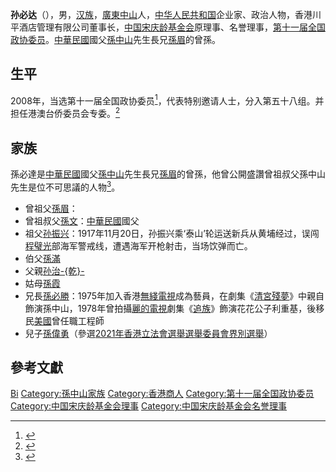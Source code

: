 '''孙必达'''（{{bd|1941年||}}），男，[[汉族|汉族]]，[[廣東|廣東]][[中山市|中山]]人，[[中华人民共和国|中华人民共和国]]企业家、政治人物，香港川平酒店管理有限公司董事长，[[中国宋庆龄基金会|中国宋庆龄基金会]]原理事、名誉理事，[[第十一届全国政协委员|第十一届全国政协委员]]。[[中華民國|中華民國]]國父[[孫中山|孫中山]]先生長兄[[孫眉|孫眉]]的曾孫。

== 生平 ==
2008年，当选第十一届全国政协委员<ref>{{cite news|title=第十一届全国政协委员名单|url=http://www.indaa.com.cn/zt/2009qglh/zxzs/200903/t20090303_127573.html|accessdate=2013-04-09|newspaper=新华社北京1月25日电 中国人民政治协商会议第十一届全国委员会委员名单(共2237人，2008年1月25日政协第十届全国委员会常务委员会第二十次会议通过)|date=2008年1月25日|deadurl=yes|archiveurl=https://web.archive.org/web/20130928014403/http://www.indaa.com.cn/zt/2009qglh/zxzs/200903/t20090303_127573.html|archivedate=2013年9月28日}}</ref>，代表特别邀请人士，分入第五十八组。并担任港澳台侨委员会专委。<ref>{{cite news|title=全国政协信息-孙必达|url=http://www.cppcc.gov.cn/CMS/wylibary/showJcwyxtInfoWylibary.action?tabJcwyxt.guid=11W0020610&wytype=wjwy|accessdate=2013-04-11|newspaper=全国政协委员会|archive-date=2019-06-09|archive-url=https://web.archive.org/web/20190609082310/http://www.cppcc.gov.cn/CMS/wylibary/showJcwyxtInfoWylibary.action?tabJcwyxt.guid=11W0020610&wytype=wjwy|dead-url=no}}</ref>

== 家族 ==
孫必達是[[中華民國|中華民國]]國父[[孫中山|孫中山]]先生長兄[[孫眉|孫眉]]的曾孫，他曾公開盛讚曾祖叔父孫中山先生是位不可思議的人物<ref>{{Cite web |url=http://cppcc.people.com.cn/BIG5/34952/14271962.html |title=政協委員孫必達：孫中山先生是“不可思議”的人 |access-date=2016-04-12 |archive-date=2017-01-11 |archive-url=https://web.archive.org/web/20170111161131/http://cppcc.people.com.cn/BIG5/34952/14271962.html |dead-url=no }}</ref>。

*曾祖父[[孫眉|孫眉]]：
*曾祖叔父[[孫文|孫文]]：[[中華民國|中華民國]]國父
*祖父[[孙振兴|孙振兴]]：1917年11月20日，孙振兴乘‘泰山’轮运送新兵从黄埔经过，误闯[[程璧光|程璧光]]部海军警戒线，遭遇海军开枪射击，当场饮弹而亡。
*伯父[[孫滿|孫滿]]
*父親[[孙治乾|孙治-{乾}-]]
*姑母[[孫霞|孫霞]]
*兄長[[孫必勝|孫必勝]]：1975年加入香港[[無綫電視|無綫電視]]成為藝員，在劇集《[[清宮殘夢|清宮殘夢]]》中親自飾演孫中山，1978年曾拍攝[[麗的電視|麗的電視]]劇集《[[追族|追族]]》飾演花花公子利重基，後移民[[美國|美國]]曾任職工程師
*兒子[[孫偉勇|孫偉勇]]（參選[[2021年香港立法會選舉選舉委員會界別選舉|2021年香港立法會選舉選舉委員會界別選舉]]）

== 參考文獻 ==
{{reflist}}

{{Navboxes 
| title  = 孙必达在[[中国宋庆龄基金会|中国宋庆龄基金会]]的职务
| list1  =
{{宋庆龄基金会第二届理事会}}
{{宋庆龄基金会第三届理事会}}
{{中国宋庆龄基金会第七届理事会}}
}}

{{Authority control}}
{{DEFAULTSORT:Sun孙}}
[[Category:孙姓|Bi]]
[[Category:孫中山家族|Category:孫中山家族]]
[[Category:香港商人|Category:香港商人]]
[[Category:第十一届全国政协委员|Category:第十一届全国政协委员]]
[[Category:中国宋庆龄基金会理事|Category:中国宋庆龄基金会理事]]
[[Category:中国宋庆龄基金会名誉理事|Category:中国宋庆龄基金会名誉理事]]
